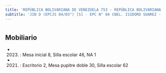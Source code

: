 ```yaml
---
title: 'REPÚBLICA BOLIVARIANA DE VENEZUELA 753 - REPÚBLICA BOLIVARIANA DE VENEZUELA 771'
subtitle: 'JIN D (EPCJS 04/03°) [S] - EPC N° 04 CNEL. ISIDORO SUAREZ - IFTS N° 09 - CENS N° 43 - ESEA EN DANZA MASTRAZZI CURSO VOCACIONAL DE DANZA Y EXPRESIÓN CORPORAL JUVENIL N° 08'
---
```


#


## Mobiliario

*  (2023) : Mesa inicial 8, Silla escolar 46, NA 1 

*  (2021) : Escritorio 2, Mesa pupitre doble 30, Silla escolar 62 



